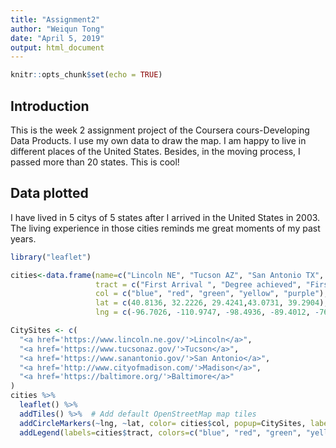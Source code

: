 ---
title: "Assignment2"
author: "Weiqun Tong"
date: "April 5, 2019"
output: html_document
---

```{r setup, include=FALSE}
knitr::opts_chunk$set(echo = TRUE)
```

## Introduction

This is the week 2 assignment project of the Coursera cours-Developing Data Products. I use my own data to draw the map. I am happy to live in different places of the United States. Besides, in the moving process, I passed more than 20 states. This is cool!

## Data plotted
I have lived in 5 citys of 5 states after I arrived in the United States in 2003. The living experience in those cities reminds me great moments of my past years.

```{r pressure, echo=TRUE}
library("leaflet")

cities<-data.frame(name=c("Lincoln NE", "Tucson AZ", "San Antonio TX", "Madison WI", "Baltimore MD"),
                   tract = c("First Arrival ", "Degree achieved", "First job", "Second job", "Current job"),
                   col = c("blue", "red", "green", "yellow", "purple"),
                   lat = c(40.8136, 32.2226, 29.4241,43.0731, 39.2904),
                   lng = c(-96.7026, -110.9747, -98.4936, -89.4012, -76.6122))

CitySites <- c(
  "<a href='https://www.lincoln.ne.gov/'>Lincoln</a>",
  "<a href='https://www.tucsonaz.gov/'>Tucson</a>",
  "<a href='https://www.sanantonio.gov/'>San Antonio</a>",
  "<a href='http://www.cityofmadison.com/'>Madison</a>",
  "<a href='https://baltimore.org/'>Baltimore</a>"
)
cities %>% 
  leaflet() %>%
  addTiles() %>%  # Add default OpenStreetMap map tiles
  addCircleMarkers(~lng, ~lat, color= cities$col, popup=CitySites, label= ~name) %>%
  addLegend(labels=cities$tract, colors=c("blue", "red", "green", "yellow", "purple"))


```


